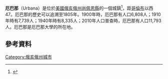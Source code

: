 '''厄巴那'''（Urbana）是位於[[美國|美國]][[俄亥俄州|俄亥俄州]][[尚佩恩縣_(俄亥俄州)|尚佩恩縣]]的一個城鎮<ref name="GR6">{{cite web|url=http://www.naco.org/Counties/Pages/FindACounty.aspx|accessdate=2011-06-07|title=Find a County|publisher=National Association of Counties|archive-date=2012-07-12|archive-url=https://www.webcitation.org/6962cjXgL?url=http://www.naco.org/Counties/Pages/FindACounty.aspx|dead-url=no}}</ref>，距[[哥倫布_(俄亥俄州)|哥倫布]]以西47{{convert|47|mi|km}}。厄巴那的歷史可以追溯至1805年。1900年時，厄巴那有人口6,808人；1910年時有7,739人；1940年時有8,335人；2010年人口普查時，厄巴那有人口11,793人。厄巴那是厄巴那大學的所在地。
==參考資料==
<references />
{{Commonscat|Urbana, Ohio|厄巴那}}
[[Category:俄亥俄州城市|Category:俄亥俄州城市]]
